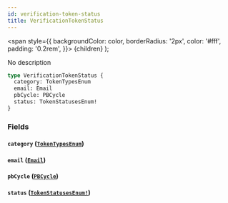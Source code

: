 ```yaml
---
id: verification-token-status
title: VerificationTokenStatus
---
```


<span
style={{
      backgroundColor: color,
      borderRadius: '2px',
      color: '#fff',
      padding: '0.2rem',
    }}>
{children}
</span>
);

No description

```graphql
type VerificationTokenStatus {
  category: TokenTypesEnum
  email: Email
  pbCycle: PBCycle
  status: TokenStatusesEnum!
}
```

### Fields

#### `category` ([`TokenTypesEnum`](/docs/api/enums/token-types-enum))

#### `email` ([`Email`](/docs/api/scalars/email))

#### `pbCycle` ([`PBCycle`](/docs/api/objects/pb-cycle))

#### `status` ([`TokenStatusesEnum!`](/docs/api/enums/token-statuses-enum))
